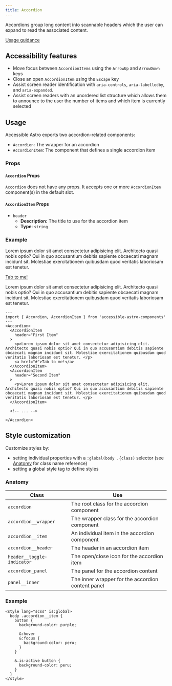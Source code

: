 ```yaml
---
title: Accordion
---
```



Accordions group long content into scannable headers which the user can expand to read the associated content.

[Usage guidance](https://www.nngroup.com/articles/accordions-complex-content/)

## Accessibility features

* Move focus between `AccordionItems` using the `ArrowUp` and `ArrowDown` keys
* Close an open `AccordionItem` using the `Escape` key
* Assist screen reader identification with `aria-controls`, `aria-labelledby`, and `aria-expanded`.
* Assist screen readers with an unordered list structure which allows them to announce to the user the number of items
  and which item is currently selected

## Usage

Accessible Astro exports two accordion-related components:
* `Accordion`: The wrapper for an accordion
* `AccordionItem`: The component that defines a single accordion item

### Props
#### `Accordion` Props
`Accordion` does not have any props. It accepts one or more `AccordionItem` component(s) in the default slot.
#### `AccordionItem` Props
* `header`
  * **Description:** The title to use for the accordion item
  * **Type**: `string`

### Example

<NoStarlightStyles>
  <Accordion>
    <AccordionItem
      header="First Item"
    >
      <p>Lorem ipsum dolor sit amet consectetur adipisicing elit. Architecto quasi nobis optio? Qui in quo accusantium debitis sapiente obcaecati magnam incidunt sit. Molestiae exercitationem quibusdam quod veritatis laboriosam est tenetur. </p>
      <a href="#">Tab to me!</a>
    </AccordionItem>
    <AccordionItem
      header="Second Item"
    >
      <p>Lorem ipsum dolor sit amet consectetur adipisicing elit. Architecto quasi nobis optio? Qui in quo accusantium debitis sapiente obcaecati magnam incidunt sit. Molestiae exercitationem quibusdam quod veritatis laboriosam est tenetur. </p>
    </AccordionItem>
  </Accordion>
</NoStarlightStyles>

```astro
---
import { Accordion, AccordionItem } from 'accessible-astro-components'
---
<Accordion>
  <AccordionItem
    header="First Item"
  >
    <p>Lorem ipsum dolor sit amet consectetur adipisicing elit. Architecto quasi nobis optio? Qui in quo accusantium debitis sapiente obcaecati magnam incidunt sit. Molestiae exercitationem quibusdam quod veritatis laboriosam est tenetur. </p>
    <a href="#">Tab to me!</a>
  </AccordionItem>
  <AccordionItem
    header="Second Item"
  >
    <p>Lorem ipsum dolor sit amet consectetur adipisicing elit. Architecto quasi nobis optio? Qui in quo accusantium debitis sapiente obcaecati magnam incidunt sit. Molestiae exercitationem quibusdam quod veritatis laboriosam est tenetur. </p>
  </AccordionItem>

  <!-- ... -->

</Accordion>
```


## Style customization

Customize styles by:

* setting individual properties with a `:global(body .{class)` selector (see [Anatomy](#anatomy) for class name reference)
* setting a global style tag to define styles

### Anatomy

| Class                      | Use                                               |
|----------------------------|---------------------------------------------------|
| `accordion`                | The root class for the accordion component        |
| `accordion__wrapper`       | The wrapper class for the accordion component     |
| `accordion__item`          | An individual item in the accordion component     |
| `accordion__header`        | The header in an accordion item                   |
| `header__toggle-indicator` | The open/close icon for the accordion item        |
| `accordion_panel`          | The panel for the accordion content               |
| `panel__inner`             | The inner wrapper for the accordion content panel |

### Example

```astro
<style lang="scss" is:global>
  body .accordion__item {
    button {
      background-color: purple;

      &:hover
      &:focus {
        background-color: peru;
      }
    }

    &.is-active button {
      background-color: peru;
    }
  }
</style>
```